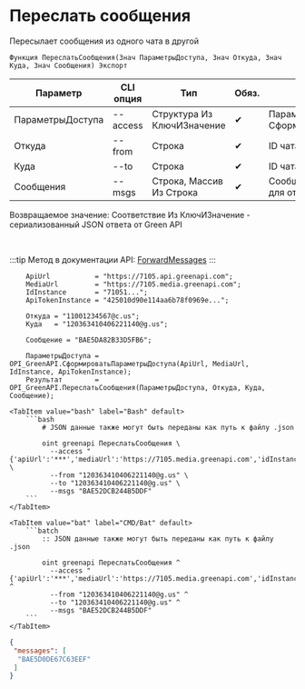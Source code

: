 ﻿---
sidebar_position: 7
---


# Переслать сообщения
 Пересылает сообщения из одного чата в другой



`Функция ПереслатьСообщения(Знач ПараметрыДоступа, Знач Откуда, Знач Куда, Знач Сообщения) Экспорт`

  | Параметр | CLI опция | Тип | Обяз. | Назначение |
  |-|-|-|-|-|
  | ПараметрыДоступа | --access | Структура Из КлючИЗначение | &#x2714; | Параметры доступа. См. СформироватьПараметрыДоступа |
  | Откуда | --from | Строка | &#x2714; | ID чата источника сообщения |
  | Куда | --to | Строка | &#x2714; | ID чата приемника сообщения |
  | Сообщения | --msgs | Строка, Массив Из Строка | &#x2714; | Сообщения или одно сообщения для отправки |

  
  Возвращаемое значение:   Соответствие Из КлючИЗначение - сериализованный JSON ответа от Green API

<br/>

:::tip
Метод в документации API: [ForwardMessages](https://green-api.com/docs/api/sending/ForwardMessages/)
:::
<br/>



```bsl title="Пример использования для 1С:Предприятие/OneScript"
    ApiUrl           = "https://7105.api.greenapi.com";
    MediaUrl         = "https://7105.media.greenapi.com";
    IdInstance       = "71051...";
    ApiTokenInstance = "425010d90e114aa6b78f0969e...";

    Откуда = "11001234567@c.us";
    Куда   = "120363410406221140@g.us";

    Сообщение = "BAE5DA82B33D5FB6";

    ПараметрыДоступа = OPI_GreenAPI.СформироватьПараметрыДоступа(ApiUrl, MediaUrl, IdInstance, ApiTokenInstance);
    Результат        = OPI_GreenAPI.ПереслатьСообщения(ПараметрыДоступа, Откуда, Куда, Сообщение);
```
    

 <Tabs>
  
    <TabItem value="bash" label="Bash" default>
        ```bash
            # JSON данные также могут быть переданы как путь к файлу .json
            
            oint greenapi ПереслатьСообщения \
              --access "{'apiUrl':'***','mediaUrl':'https://7105.media.greenapi.com','idInstance':'7105187566','apiTokenInstance':'***'}" \
              --from "120363410406221140@g.us" \
              --to "120363410406221140@g.us" \
              --msgs "BAE52DCB244B5DDF"
        ```
    </TabItem>
  
    <TabItem value="bat" label="CMD/Bat" default>
        ```batch
            :: JSON данные также могут быть переданы как путь к файлу .json
            
            oint greenapi ПереслатьСообщения ^
              --access "{'apiUrl':'***','mediaUrl':'https://7105.media.greenapi.com','idInstance':'7105187566','apiTokenInstance':'***'}" ^
              --from "120363410406221140@g.us" ^
              --to "120363410406221140@g.us" ^
              --msgs "BAE52DCB244B5DDF"
        ```
    </TabItem>
</Tabs>


```json title="Результат"
{
 "messages": [
  "BAE5D0DE67C63EEF"
 ]
}
```
